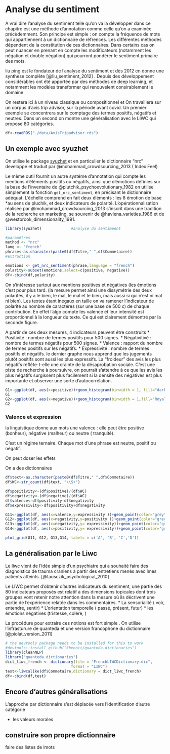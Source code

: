 # Analyse du sentiment

A vrai dire l'analyse du sentiment telle qu'on va la développer dans ce chapitre est une méthode d'annotation comme celle qu'on a examinée précèdemment. Son principe est simple : on compte la fréquence de mots qui appartiennent à un dictionnaire de réfrences. Les différentes méthodes dépendent de la constitution de ces dictionnaires. Dans certains cas on peut nuancer en prenant en compte les modificateurs (notamment les négation et double négation) qui pourront pondérer le sentiment primaire des mots.

liu ping est le fondateur de l'analyse du sentiment et dès 2012 en donne une synthèse complète [@liu_sentiment_2012] . Depuis des développement considérables ont été apportée par des méthodes de deep learning, et notamment les modèles transformer qui renouvelent consirablement le domaine. 

On restera ici à un niveau classique ou compositionnel et On travaillera sur un corpus d'avis trip advisor, sur la période avant covid. Un premier exemple se concentrera sur le comptage des termes positifs, négatifs et neutres. Dans un second on montre une généralisation avec le LIWC qui propose 80 catégories.

```r
df<-readRDS("./data/AvisTripadvisor.rds")
```

## Un exemple avec syuzhet

On utilise le package [syuzhet](https://www.rdocumentation.org/packages/syuzhet/versions/1.0.4) et en particulier le dictionnaire  "nrc" developpé et traduit par @mohammad_crowdsourcing_2013 ( Index Feel)

Le même outil fournit un autre systéme d'annotation qui compte les mentions d'éléments positifs ou négatifs, ainsi que d'émotions définies sur la base de l'inventaire de @plutchik_psychoevolutionary_1982 on utilise simplement la fonction `get_nrc_sentiment`, en précisant le dictionnaire adéquat. L'échelle comprend en fait deux éléments : les 8 émotion de base *au sens de pluchik, et deux indicateurs de polarité.
L'opérationnalisation réalisée par @mohammad_crowdsourcing_2013 s'inscrit dans une tradition de la recherche en marketing, se souvenir de @havlena_varieties_1986 et de @westbrook_dimensionality_1991.


```r
library(syuzhet)             #analyse du sentimeent

#paramétres
method <- "nrc"
lang <- "french"
phrase<-as.character(paste0(df$Titre," ",df$Commetaire))
#extraction

emotions <- get_nrc_sentiment(phrase,language = "french")
polarity<-subset(emotions,select=c(positive, negative))
df<-cbind(df,polarity)

```

On s'intéresse surtout aux mentions positives et négatives (les émotions c'est pour plus tard. (la mesure permet ainsi une dissymétrie des deux polarités, il y a le bien, le mal, le mal et le bien, mais aussi si qui n'est ni mal ni bien). 
Les textes étant inégaux en taille on va ramener l'indicateur de polarité au nombre de caractéres (sur une base de 500 c) de chaque contribution. En effet l'algo compte les valence et leur intensité est proportionnel à la longueur du texte. Ce qui est clairement démontré par la seconde figure. 

A partir de ces deux mesures,  4 indicateurs peuvent étre construits
 *  Positivité : nombre de termes positifs pour 500 signes.
 *  Négativitivé : nombre de termes négatifs pour 500 signes.
 *  Valence : rapport du nombre de termes positifs sur les négatifs.
 *  Expressivité : nombre de termes positifs et négatifs.
le dernier graphe nous apprend que les jugements plutôt positifs sont aussi les plus expressifs. La "froideur" des avis les plus négatifs refléte-t-elle une crainte de la désaprobation sociale. C'est une piste de recherche à poursuivre, on pourrait s'attendre à ce que les avis les plus négatifs surgissent plus facilement si la densité des négatives est plus importante et observer une sorte d'autocorrélation.

```r

G1<-ggplot(df, aes(x=positive))+geom_histogram(binwidth = 1, fill="darkred")+theme_minimal()
G1
G2<-ggplot(df, aes(x=negative))+geom_histogram(binwidth = 1,fill="Royalblue")+theme_minimal()
G2

```




### Valence et expression

la linguistique donne aux mots une valence : elle peut être positive (bonheur), négative (malheur) ou neutre ( tranquité).

C'est un régime ternaire. Chaque mot d'une phrase est neutre, positif ou négatif. 

On peut doser les effets

On a des dictionnaires

```r
df$text<-as.character(paste0(df$Titre," ",df$Commetaire))
df$WC<-str_count(df$text, "\\S+")

df$positivity<-(df$positive)/(df$WC)
df$negativity<-(df$negative)/(df$WC)
df$valence<-df$positivity-df$negativity
df$expressivity<-df$positivity+df$negativity

G11<-ggplot(df, aes(x=valence,y=expressivity ))+geom_point(color="grey")+geom_smooth(method = "gam", formula = y ~ s(x, bs = "cs"))+theme_minimal()
G12<-ggplot(df, aes(x=negativity,y=positivity ))+geom_point(color="grey")+geom_smooth(method = "gam", formula = y ~ s(x, bs = "cs"))+theme_minimal()
G13<-ggplot(df, aes(x=negativity,y= expressivity))+geom_point(color="grey")+geom_smooth(method = "gam", formula = y ~ s(x, bs = "cs"))+theme_minimal()
G14<-ggplot(df, aes(x=positivity,y= expressivity))+geom_point(color="grey")+geom_smooth(method = "gam", formula = y ~ s(x, bs = "cs"))+theme_minimal()

plot_grid(G11, G12, G13,G14, labels = c('A', 'B', 'C','D'))

```



## La généralisation par le Liwc

Le liwc vient de l'idée simple d'un psychiatre qui a souhaité faire des diagnoistics de trauma craniens à partir des entretiens menés avec lmes patients atteints. [@tausczik_psychological_2010]

Le LIWC permet d'obtenir d'autres indicateurs du sentiment, une partie des 80 indicateurs proposés est relatif à des dimensions topicales dont trois groupes vont retenir notre attention dans la mesure où ils décrivent une partie de l'expérience relatée dans les commentaires. 
* La sensorialité ( voir, entendre, sentir)
* L'orientation temporelle ( passé, présent, futur)
* les émotions négatives (tristesse, colére, )

La procédure pour extraire ces notions est fort simple . On utilise l'infrasturure de quanteda et une version francophone du dictionnaire [@piolat_version_2011]

```r
# the devtools package needs to be installed for this to work
#devtools::install_github("kbenoit/quanteda.dictionaries")
library(cleanNLP)
library("quanteda.dictionaries")
dict_liwc_french <- dictionary(file = "FrenchLIWCDictionary.dic",
                             format = "LIWC")
test<-liwcalike(df$Commetaire,dictionary = dict_liwc_french)
df<-cbind(df,test)
```


## Encore d'autres généralisations

L'approche par dictionnaire s'est déplacée vers l'identification d'autre catégorie

 * les valeurs morales
 
 
## construire son propre dictionnaire


faire des listes de lmots




